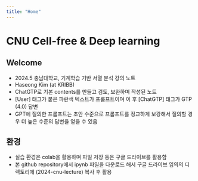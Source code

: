 ---
title: "Home"
---

# CNU Cell-free & Deep learning

## Welcome

- 2024.5 충남대학교, 기계학습 기반 서열 분석 강의 노트
- Haseong Kim (at KRIBB)
- ChatGTP로 기본 contents를 만들고 검토, 보완하며 작성된 노트 
- [User] 태그가 붙은 파란색 텍스트가 프롬프트이며 이 후 [ChatGTP] 태그가 GTP (4.0) 답변
- GPT에 질의한 프롬프트는 초안 수준으로 프롬프트를 정교하게 보강해서 질의할 경우 더 높은 수준의 답변을 얻을 수 있음

## 환경

- 실습 환경은 colab을 활용하며 파일 저장 등은 구글 드라이브를 활용함 
- 본 github repository에서 ipynb 파일을 다운로드 해서 구글 드라이브 임의의 디렉토리에 (2024-cnu-lecture) 복사 후 활용 